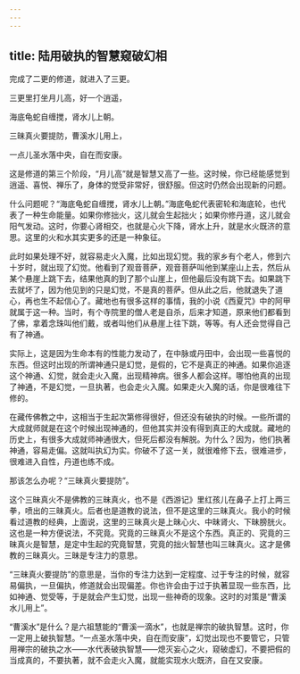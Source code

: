 ```yaml
---
---
---
```

title: 陆用破执的智慧窥破幻相
---




完成了二更的修道，就进入了三更。

三更里打坐月儿高，好一个逍遥，

海底龟蛇自缠搅，肾水儿上朝。

三昧真火要提防，曹溪水儿用上，

一点儿圣水落中央，自在而安康。

这是修道的第三个阶段，“月儿高”就是智慧又高了一些。这时候，你已经能感觉到逍遥、喜悦、禅乐了，身体的觉受非常好，很舒服。但这时仍然会出现新的问题。

什么问题呢？“海底龟蛇自缠搅，肾水儿上朝。”海底龟蛇代表密轮和海底轮，也代表了一种生命能量。如果你修拙火，这儿就会生起拙火；如果你修丹道，这儿就会阳气发动。这时，你要心肾相交，也就是心火下降，肾水上升，就是水火既济的意思。这里的火和水其实更多的还是一种象征。

此时如果处理不好，就容易走火入魔，比如出现幻觉。我的家乡有个老人，修到六十岁时，就出现了幻觉。他看到了观音菩萨，观音菩萨叫他到某座山上去，然后从某个悬崖上跳下去，结果他真的到了那个山崖上，但他最后没有跳下去。如果跳下去就坏了，因为他见到的只是幻觉，不是真的菩萨。但从此之后，他就退失了道心，再也生不起信心了。藏地也有很多这样的事情，我的小说《西夏咒》中的阿甲就属于这一种。当时，有个寺院里的僧人老是自杀，后来才知道，原来他们都看到了佛，拿着念珠叫他们戴，或者叫他们从悬崖上往下跳，等等。有人还会觉得自己有了神通。

实际上，这是因为生命本有的性能力发动了，在中脉或丹田中，会出现一些喜悦的东西。但这时出现的所谓神通只是幻觉，是假的，它不是真正的神通。如果你追逐这个神通、幻觉，就会走火入魔，出现精神病。很多人都会这样。哪怕他真的出现了神通，不是幻觉，一旦执著，也会走火入魔。如果走火入魔的话，你是很难往下修的。

在藏传佛教之中，这相当于生起次第修得很好，但还没有破执的时候。一些所谓的大成就师就是在这个时候出现神通的，但他其实并没有得到真正的大成就。藏地的历史上，有很多大成就师神通很大，但死后都没有解脱。为什么？因为，他们执著神通，容易走偏。这就叫执幻为实。你破不了这一关，就很难修下去，很难进步，很难进入自性，丹道也练不成。

那该怎么办呢？“三昧真火要提防”。

这个三昧真火不是佛教的三昧真火，也不是《西游记》里红孩儿在鼻子上打上两三拳，喷出的三昧真火。后者也是道教的说法，但不是这里的三昧真火。我小的时候看过道教的经典，上面说，这里的三昧真火是上昧心火、中昧肾火、下昧膀胱火。这也是一种方便说法，不究竟。究竟的三昧真火不是这个东西。真正的、究竟的三昧真火是智慧，是定中生起的究竟智慧，究竟的拙火智慧也叫三昧真火。这才是佛教的三昧真火。三昧是专注力的意思。

“三昧真火要提防”的意思是，当你的专注力达到一定程度、过于专注的时候，就容易偏执，一旦偏执，修道就会出现偏差。你也许会由于过于执著显现一些东西，比如神通、觉受等，于是就会产生幻觉，出现一些神奇的现象。这时的对策是“曹溪水儿用上”。

“曹溪水”是什么？是六祖慧能的“曹溪一滴水”，也就是禅宗的破执智慧。这时，你一定用上破执智慧。“一点圣水落中央，自在而安康”，幻觉出现也不要管它，只管用禅宗的破执之水——水代表破执智慧——熄灭妄心之火，窥破虚幻，不要把假的当成真的，不要执著，就不会走火入魔，就能实现水火既济，自在又安康。